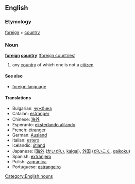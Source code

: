 ==English==
===Etymology===
[[foreign]] + [[country]]
===Noun===
'''[[foreign]] [[country]]''' ([[foreign countries]])
# any [[country]] of which one is not a [[citizen]]

====See also====
*[[foreign language]]

====Translations====
*Bulgarian: [[чужбина]]
*Catalan: [[estranger]]
*Chinese: [[海外]]
*Esperanto: [[eksterlando alilando]]
*French: [[étranger]]
*German: [[Ausland]] {{n}}
*Italian: [[estero]]
*Icelandic: [[útland]] {{n}}
*Japanese: [[[海外]] ([[かいがい]], [[kaigai]]), [[外国]] ([[がいこく]], [[gaikoku]])
*Spanish: [[extranjero]]
*Polish: [[zagranica]]
*Portuguese: [[estrangeiro]]

[[Category:English nouns]]